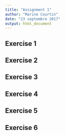 ```yaml
---
title: "Assignment 1"
author: "Marine Courtin"
date: "23 septembre 2017"
output: html_document
---
```


## Exercise 1

## Exercise 2

## Exercise 3

## Exercise 4

## Exercise 5

## Exercise 6

